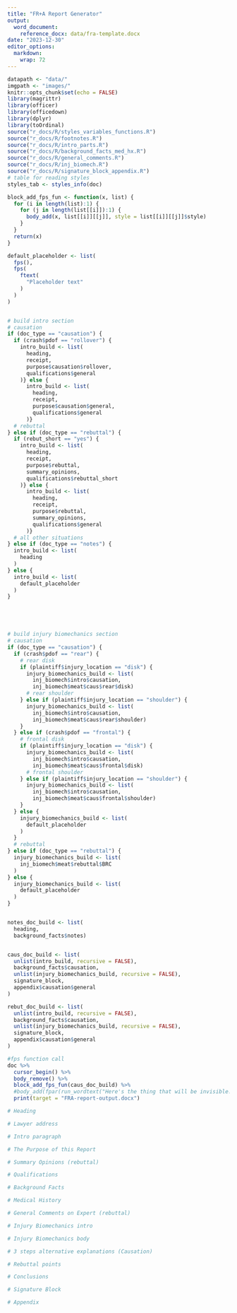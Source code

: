 ```yaml
---
title: "FR+A Report Generator"
output: 
  word_document:
    reference_docx: data/fra-template.docx
date: "2023-12-30"
editor_options: 
  markdown: 
    wrap: 72
---
```


```r
datapath <- "data/"
imgpath <- "images/"
knitr::opts_chunk$set(echo = FALSE)
library(magrittr)
library(officer)
library(officedown)
library(dplyr)
library(toOrdinal)
source("r_docs/R/styles_variables_functions.R")
source("r_docs/R/footnotes.R")
source("r_docs/R/intro_parts.R")
source("r_docs/R/background_facts_med_hx.R")
source("r_docs/R/general_comments.R")
source("r_docs/R/inj_biomech.R")
source("r_docs/R/signature_block_appendix.R")
# table for reading styles
styles_tab <- styles_info(doc)
```

```r
block_add_fps_fun <- function(x, list) {
  for (i in length(list):1) {
    for (j in length(list[[i]]):1) {
      body_add(x, list[[i]][[j]], style = list[[i]][[j]]$style)
    }
  }
  return(x)
}
```

```r

default_placeholder <- list(
  fps(),
  fps(
    ftext(
      "Placeholder text"
    )
  )
)


# build intro section
# causation
if (doc_type == "causation") {
  if (crash$pdof == "rollover") {
    intro_build <- list(
      heading,
      receipt,
      purpose$causation$rollover,
      qualifications$general
    )} else {
      intro_build <- list(
        heading,
        receipt,
        purpose$causation$general,
        qualifications$general
      )}
  # rebuttal
} else if (doc_type == "rebuttal") {
  if (rebut_short == "yes") {
    intro_build <- list(
      heading,
      receipt,
      purpose$rebuttal,
      summary_opinions,
      qualifications$rebuttal_short
    )} else {
      intro_build <- list(
        heading,
        receipt,
        purpose$rebuttal,
        summary_opinions,
        qualifications$general
      )}
  # all other situations
} else if (doc_type == "notes") {
  intro_build <- list(
    heading
  )
} else {
  intro_build <- list(
    default_placeholder
  )
}





# build injury biomechanics section
# causation
if (doc_type == "causation") {
  if (crash$pdof == "rear") {
    # rear disk
    if (plaintiff$injury_location == "disk") {
      injury_biomechanics_build <- list(
        inj_biomech$intro$causation,
        inj_biomech$meat$caus$rear$disk)
      # rear shoulder
    } else if (plaintiff$injury_location == "shoulder") {
      injury_biomechanics_build <- list(
        inj_biomech$intro$causation,
        inj_biomech$meat$caus$rear$shoulder)
    }
  } else if (crash$pdof == "frontal") {
    # frontal disk
    if (plaintiff$injury_location == "disk") {
      injury_biomechanics_build <- list(
        inj_biomech$intro$causation,
        inj_biomech$meat$caus$frontal$disk)
      # frontal shoulder
    } else if (plaintiff$injury_location == "shoulder") {
      injury_biomechanics_build <- list(
        inj_biomech$intro$causation,
        inj_biomech$meat$caus$frontal$shoulder)
    }
  } else {
    injury_biomechanics_build <- list(
      default_placeholder
    )
  }
  # rebuttal
} else if (doc_type == "rebuttal") {
  injury_biomechanics_build <- list(
    inj_biomech$meat$rebuttal$BRC
  )
} else {
  injury_biomechanics_build <- list(
    default_placeholder
  )
}


notes_doc_build <- list(
  heading, 
  background_facts$notes)


caus_doc_build <- list(
  unlist(intro_build, recursive = FALSE),
  background_facts$causation,
  unlist(injury_biomechanics_build, recursive = FALSE),
  signature_block,
  appendix$causation$general
)

rebut_doc_build <- list(
  unlist(intro_build, recursive = FALSE),
  background_facts$causation,
  unlist(injury_biomechanics_build, recursive = FALSE),
  signature_block,
  appendix$causation$general
)
```

```r
#fps function call
doc %>%
  cursor_begin() %>%
  body_remove() %>%
  block_add_fps_fun(caus_doc_build) %>%
  #body_add(fpar(run_wordtext("Here's the thing that will be invisible!"))) %>%
  print(target = "FRA-report-output.docx")

```

```r
# Heading

# Lawyer address

# Intro paragraph

# The Purpose of this Report

# Summary Opinions (rebuttal)

# Qualifications

# Background Facts

# Medical History

# General Comments on Expert (rebuttal)

# Injury Biomechanics intro

# Injury Biomechanics body

# 3 steps alternative explanations (Causation)

# Rebuttal points

# Conclusions

# Signature Block

# Appendix

```
